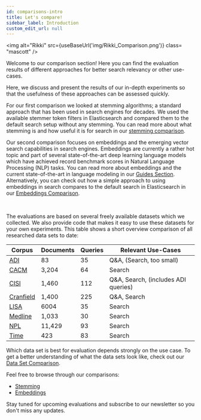 ```yaml
---
id: comparisons-intro
title: Let's compare!
sidebar_label: Introduction
custom_edit_url: null
---
```


<img
  alt="Rikki"
  src={useBaseUrl('img/Rikki_Comparison.png')}
  class= "mascott"
/>

Welcome to our comparison section! Here you can find the evaluation results of different approaches for better search relevancy or other use-cases.

Here, we discuss and present the results of our in-depth experiments so that the usefulness of these approaches can be assessed quickly.

For our first comparison we looked at stemming algorithms; a standard approach that has been used in search engines for decades. We used the available stemmer 
token filters in Elasticsearch and compared them to the default search setup without any stemming.
You can read more about what stemming is and how useful it is for search in our [stemming comparison](../comparisons/stemming.mdx).

Our second comparison focuses on embeddings and the emerging vector search capabilities in search engines. 
Embeddings are currently a rather hot topic and part of several state-of-the-art deep learning language models which have achieved record benchmark scores in 
Natural Language Processing (NLP) tasks. You can read more about embeddings and the current state-of-the-art in language modeling in our [Guides Section](http://pragmalingu.de/docs/guides/wordembeddings-intro). Alternatively, you can check out
how a simple approach to using embeddings in search compares to the default search in Elasticsearch in our [Embeddings Comparison](http://pragmalingu.de/docs/comparisons/embeddings).

<br clear="all"/>

The evaluations are based on several freely available datasets which we collected. We also provide code that makes it easy to use these datasets for your own experiments. 
This table shows a short overview comparison of all researched data sets to date:

| Corpus                                                           | Documents | Queries | Relevant Use-Cases              |
|------------------------------------------------------------------|-----------|---------|---------------------------------|
| [ADI](http://ir.dcs.gla.ac.uk/resources/test_collections/)       | 83        | 35      | Q&A, (Search, too small) |
| [CACM](http://ir.dcs.gla.ac.uk/resources/test_collections/)      | 3,204     | 64      | Search |
| [CISI](http://ir.dcs.gla.ac.uk/resources/test_collections/)      | 1,460     | 112     | Q&A, Search, (includes ADI queries) |
| [Cranfield](http://ir.dcs.gla.ac.uk/resources/test_collections/) | 1,400     | 225     | Q&A, Search |
| [LISA](http://ir.dcs.gla.ac.uk/resources/test_collections/)      | 6004      | 35      | Search |
| [Medline](http://ir.dcs.gla.ac.uk/resources/test_collections/)   | 1,033     | 30      | Search |
| [NPL](http://ir.dcs.gla.ac.uk/resources/test_collections/)       | 11,429    | 93      | Search |
| [Time](http://ir.dcs.gla.ac.uk/resources/test_collections/)      | 423       | 83      | Search |

Which data set is best for evaluation depends strongly on the use case.
To get a better understanding of what the data sets look like, check out our [Data Set Comparison](./guides/data-comparison.mdx).

Feel free to browse through our comparisons:
* [Stemming](./stemming.mdx)
* [Embeddings](./embeddings.mdx) 

Stay tuned for upcoming evaluations and subscribe to our newsletter so you don't miss any updates.

